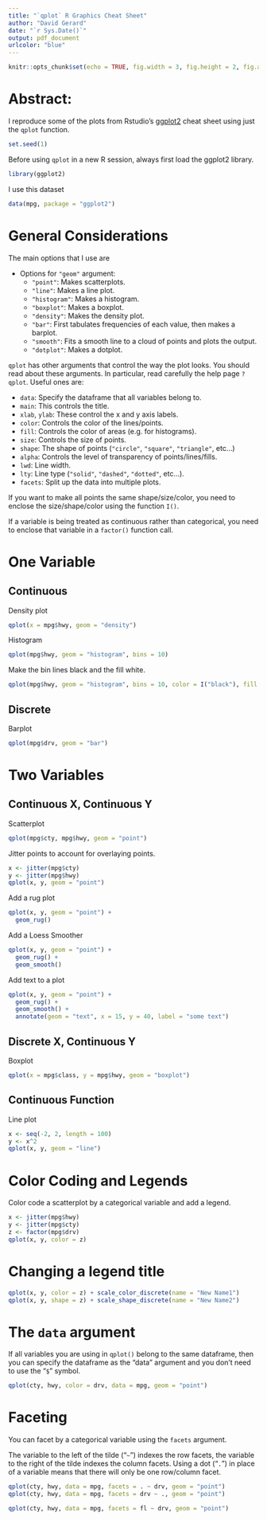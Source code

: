 ```yaml
---
title: "`qplot` R Graphics Cheat Sheet"
author: "David Gerard"
date: "`r Sys.Date()`"
output: pdf_document
urlcolor: "blue"
---
```


```r
knitr::opts_chunk$set(echo = TRUE, fig.width = 3, fig.height = 2, fig.align = "center")
```

# Abstract:
I reproduce some of the plots from Rstudio's [ggplot2](https://www.rstudio.com/wp-content/uploads/2015/03/ggplot2-cheatsheet.pdf) cheat sheet using just the `qplot` function.

```r
set.seed(1)
```

Before using `qplot` in a new R session, always first load the ggplot2 library.
```r
library(ggplot2)
```

I use this dataset
```r
data(mpg, package = "ggplot2")
```

# General Considerations

The main options that I use are

- Options for `"geom"` argument:
    - `"point"`: Makes scatterplots.
    - `"line"`: Makes a line plot.
    - `"histogram"`: Makes a histogram.
    - `"boxplot"`: Makes a boxplot.
    - `"density"`: Makes the density plot.
    - `"bar"`: First tabulates frequencies of each value, then makes a barplot.
    - `"smooth"`: Fits a smooth line to a cloud of points and plots the output.
    - `"dotplot"`: Makes a dotplot.

`qplot` has other arguments that control the way the plot looks. You should read about these arguments. In particular, read carefully the help page `?qplot`. Useful ones are:

- `data`: Specify the dataframe that all variables belong to.
- `main`: This controls the title.
- `xlab`, `ylab`: These control the x and y axis labels.
- `color`: Controls the color of the lines/points.
- `fill`: Controls the color of areas (e.g. for histograms).
- `size`: Controls the size of points.
- `shape`: The shape of points (`"circle"`, `"square"`, `"triangle"`, etc...)
- `alpha`: Controls the level of transparency of points/lines/fills.
- `lwd`: Line width.
- `lty`: Line type (`"solid"`, `"dashed"`, `"dotted"`, etc...).
- `facets`: Split up the data into multiple plots.

If you want to make all points the same shape/size/color, you need to enclose the size/shape/color using the function `I()`.

If a variable is being treated as continuous rather than categorical, you need to enclose that variable in a `factor()` function call.

# One Variable

## Continuous

Density plot
```r
qplot(x = mpg$hwy, geom = "density")
```

Histogram
```r
qplot(mpg$hwy, geom = "histogram", bins = 10)
```

Make the bin lines black and the fill white.

```r
qplot(mpg$hwy, geom = "histogram", bins = 10, color = I("black"), fill = I("white"))
```


## Discrete
Barplot
```r
qplot(mpg$drv, geom = "bar")
```

# Two Variables

## Continuous X, Continuous Y

Scatterplot
```r
qplot(mpg$cty, mpg$hwy, geom = "point")
```

\newpage
Jitter points to account for overlaying points.
```r
x <- jitter(mpg$cty)
y <- jitter(mpg$hwy)
qplot(x, y, geom = "point")
```

Add a rug plot
```r
qplot(x, y, geom = "point") + 
  geom_rug()
```

Add a Loess Smoother
```r
qplot(x, y, geom = "point") + 
  geom_rug() + 
  geom_smooth()
```

Add text to a plot
```r
qplot(x, y, geom = "point") + 
  geom_rug() + 
  geom_smooth() + 
  annotate(geom = "text", x = 15, y = 40, label = "some text")
```


## Discrete X, Continuous Y

Boxplot
```r
qplot(x = mpg$class, y = mpg$hwy, geom = "boxplot")
```

\newpage

## Continuous Function

Line plot
```r
x <- seq(-2, 2, length = 100)
y <- x^2
qplot(x, y, geom = "line")
```

# Color Coding and Legends
Color code a scatterplot by a categorical variable and add a legend.
```r
x <- jitter(mpg$hwy)
y <- jitter(mpg$cty)
z <- factor(mpg$drv)
qplot(x, y, color = z)
```

\newpage

# Changing a legend title

```r
qplot(x, y, color = z) + scale_color_discrete(name = "New Name1")
qplot(x, y, shape = z) + scale_shape_discrete(name = "New Name2")
```

# The `data` argument
If all variables you are using in `qplot()` belong to the same dataframe, then you can specify the dataframe as the "data" argument and you don't need to use the "`$`" symbol.

```r
qplot(cty, hwy, color = drv, data = mpg, geom = "point")
```

# Faceting

You can facet by a categorical variable using the `facets` argument.

The variable to the left of the tilde ("`~`") indexes the row facets, the variable to the right of the tilde indexes the column facets. Using a dot ("`.`") in place of a variable means that there will only be one row/column facet.

```r
qplot(cty, hwy, data = mpg, facets = . ~ drv, geom = "point")
qplot(cty, hwy, data = mpg, facets = drv ~ ., geom = "point")
```
```r
qplot(cty, hwy, data = mpg, facets = fl ~ drv, geom = "point")
```





